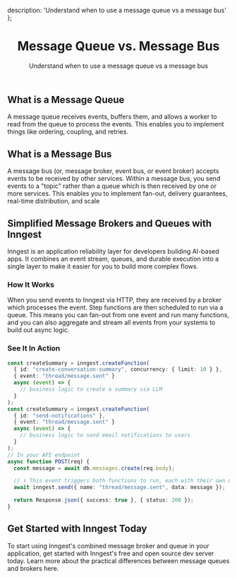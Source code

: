   description: 'Understand when to use a message queue vs a message bus'
};

<Header>

# Message Queue vs. Message Bus

Understand when to use a message queue vs a message bus

</Header>

## What is a Message Queue

A message queue receives events, buffers them, and allows a worker to read from the queue to process the events. This enables you to implement things like ordering, coupling, and retries.

## What is a Message Bus

A message bus (or, message broker, event bus, or event broker) accepts events to be received by other services. Within a message bus, you send events to a "topic" rather than a queue which is then received by one or more services. This enables you to implement fan-out, delivery guarantees, real-time distribution, and scale

## Simplified Message Brokers and Queues with Inngest

Inngest is an application reliability layer for developers building AI-based apps. It combines an event stream, queues, and durable execution into a single layer to make it easier for you to build more complex flows.

### How It Works

When you send events to Inngest via HTTP, they are received by a broker which processes the event. Step functions are then scheduled to run via a queue. This means you can fan-out from one event and run many functions, and you can also aggregate and stream all events from your systems to build out async logic.

### See It In Action

```typescript
const createSummary = inngest.createFunction(
  { id: "create-conversation-summary", concurrency: { limit: 10 } },
  { event: "thread/message.sent" }
  async (event) => {
    // business logic to create a summary via LLM
  }
);
const createSummary = inngest.createFunction(
  { id: "send-notifications" },
  { event: "thread/message.sent" }
  async (event) => {
    // business logic to send email notifications to users
  }
);
// In your API endpoint
async function POST(req) {
  const message = await db.messages.create(req.body);

  // ⬇️ This event triggers both functions to run, each with their own queue:
  await inngest.send({ name: "thread/message.sent", data: message });

  return Response.json({ success: true }, { status: 200 });
}
```

## Get Started with Inngest Today

To start using Inngest's combined message broker and queue in your application, get started with Inngest's free and open source dev server today. Learn more about the practical differences between message queues and brokers here.
